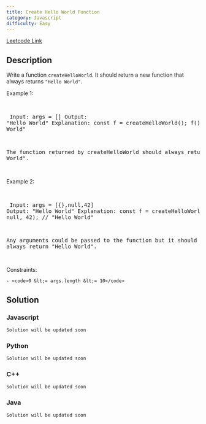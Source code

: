 ```yaml
---
title: Create Hello World Function
category: Javascript
difficulty: Easy
---
```


<Callout>

[Leetcode Link](https://leetcode.com/problems/create-hello-world-function)

</Callout>

## Description

Write a function <code>createHelloWorld</code>. It should return a new function that always returns <code>&quot;Hello World&quot;</code>.

Example 1:

<br /><pre className="overflow-x-auto">
Input: args = []
Output: &quot;Hello World&quot;
Explanation:
const f = createHelloWorld();
f(); // &quot;Hello World&quot;

The function returned by createHelloWorld should always return &quot;Hello World&quot;.

</pre>

Example 2:

<br /><pre className="overflow-x-auto">
Input: args = [{},null,42]
Output: &quot;Hello World&quot;
Explanation:
const f = createHelloWorld();
f({}, null, 42); // &quot;Hello World&quot;

Any arguments could be passed to the function but it should still always return &quot;Hello World&quot;.

</pre>

Constraints:

    - <code>0 &lt;= args.length &lt;= 10</code>

## Solution

### Javascript

```javascript
Solution will be updated soon
```

### Python

```python
Solution will be updated soon
```

### C++

```cpp
Solution will be updated soon
```

### Java

```java
Solution will be updated soon
```
